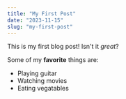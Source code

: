 ```yaml
---
title: "My First Post"
date: "2023-11-15"
slug: "my-first-post"
---
```


This is my first blog post! Isn't it *great*?

Some of my **favorite** things are:

* Playing guitar
* Watching movies
* Eating vegatables